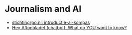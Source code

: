 # Journalism and AI

- [stichtingrpo.nl: introductie-ai-kompas](https://www.stichtingrpo.nl/introductie-ai-kompas/)
- [Hey Aftonbladet (chatbot): What do YOU want to know?](https://www.journalismai.info/blog/what-do-you-want-to-know)
